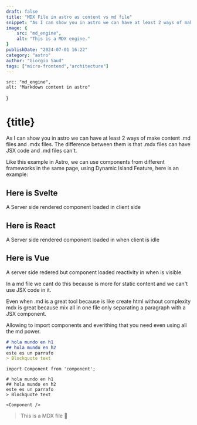 ```yaml
---
draft: false
title: "MDX File in astro as content vs md file"
snippet: "As I can show you in astro we can have at least 2 ways of make content .md files and .mdx files. The difference between them is that .mdx files can have JSX code and .md files can't."
image: {
    src: "md_engine",
    alt: "This is a MDX engine."
}
publishDate: "2024-07-01 16:22"
category: "astro"
author: "Giorgio Saud"
tags: ["micro-frontend","architecture"]
---
```

    src: "md_engine",
    alt: "Markdown content in astro"
}

# {title}
As I can show you in astro we can have at least 2 ways of make content .md files and .mdx files. The difference between them is that .mdx files can have JSX code and .md files can't.

Like this example in Astro, we can use components from different frameworks in the same page, using Dynamic Island Feature, here is an example:

## Here is Svelte
A Server side rendered component loaded in client side

<ButtonSvelte client:load></ButtonSvelte>

## Here is React 
A Server side rendered component loaded in when client is idle

<ButtonReact client:idle title="Increment Count React" />

<div class="h-screen"></div>

## Here is Vue 
A server side redered but component loaded reactivity in when is visible

<ButtonVue client:visible />


In a md file we cant do this because is more for static content and we can't use JSX code in it. 

Even when .md is a great tool because is like create html without complexity mdx is great because mix all in one file only separating a paragraph with a JSX component.

Allowing to import components and everithing that you need even using all the md power.

```md
# hola mundo en h1
## hola mundo en h2
este es un parrafo
> Blockquote text
```


```mdx
import Component from 'component';

# hola mundo en h1
## hola mundo en h2
este es un parrafo
> Blockquote text

<Component />
```
> This is a MDX file 💌
